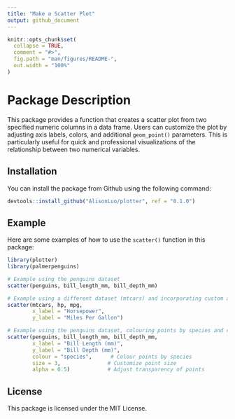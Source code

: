 ```yaml
---
title: "Make a Scatter Plot"
output: github_document
---
```


<!-- README.md is generated from README.Rmd. Please edit that file -->

```r
knitr::opts_chunk$set(
  collapse = TRUE,
  comment = "#>",
  fig.path = "man/figures/README-",
  out.width = "100%"
)
```

# Package Description

This package provides a function that creates a scatter plot from two specified numeric columns in a data frame. Users can customize the plot by adjusting axis labels, colors, and additional `geom_point()` parameters. This is particularly useful for quick and professional visualizations of the relationship between two numerical variables.

## Installation

You can install the package from Github using the following command:

``` r
devtools::install_github("AlisonLuo/plotter", ref = "0.1.0")
```


## Example

Here are some examples of how to use the `scatter()` function in this package:

```r
library(plotter)
library(palmerpenguins)

# Example using the penguins dataset
scatter(penguins, bill_length_mm, bill_depth_mm)

# Example using a different dataset (mtcars) and incorporating custom axis labels
scatter(mtcars, hp, mpg, 
        x_label = "Horsepower", 
        y_label = "Miles Per Gallon")

# Example using the penguins dataset, colouring points by species and customizing point size
scatter(penguins, bill_length_mm, bill_depth_mm, 
        x_label = "Bill Length (mm)", 
        y_label = "Bill Depth (mm)", 
        colour = "species",      # Colour points by species
        size = 3,               # Customize point size
        alpha = 0.5)            # Adjust transparency of points
```

## License
This package is licensed under the MIT License.
